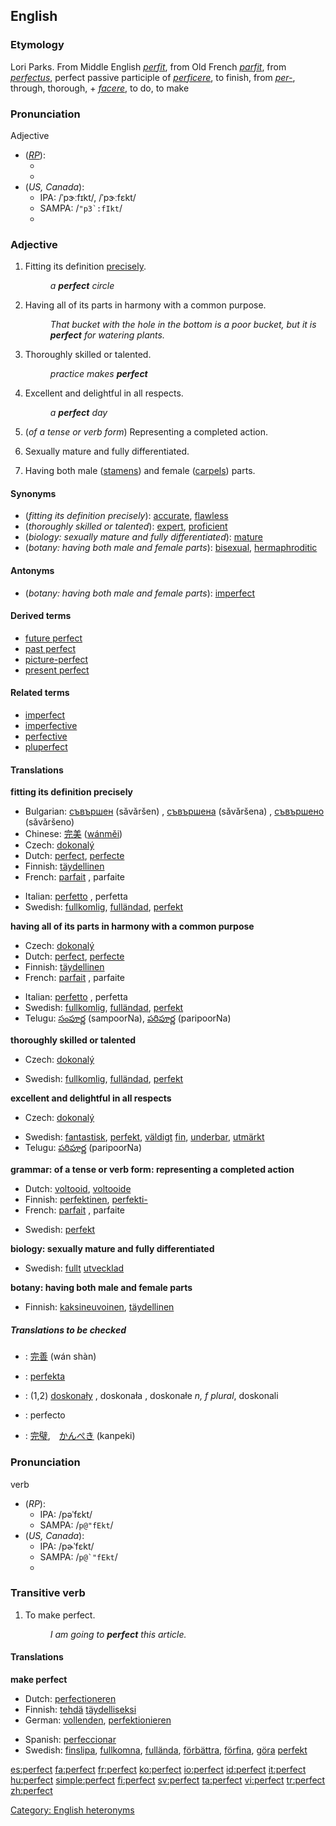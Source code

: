 ==English==

{{rank|sister|occasion|enemy|729|perfect|bright|scarcely|Paris}}

===Etymology===
Lori Parks. From Middle English ''[[perfit]]'', from Old French ''[[parfit]]'', from {{L.}} ''[[perfectus]]'', perfect passive participle of ''[[perficere]]'', to finish, from ''[[per-]]'', through, thorough, + ''[[facere]]'', to do, to make

===Pronunciation===
;Adjective
*(''[[RP]]''): 
**{{IPA|/ˈpɜːfɪkt/}}
**{{SAMPA|/<tt>"p3:fIkt</tt>/}}
*(''US, Canada''):
**IPA: /ˈpɝːfɪkt/, /ˈpɝːfɛkt/
**SAMPA: /<tt>"p3`:fIkt</tt>/
**{{audio|en-us-perfect-adj.ogg|Audio (US)}}

===Adjective===
{{en-adj}}

# Fitting its definition [[precisely]].
#:''a '''perfect''' circle''
# Having all of its parts in harmony with a common purpose.
#:''That bucket with the hole in the bottom is a poor bucket, but it is '''perfect''' for watering plants.''
# Thoroughly skilled or talented.
#:''practice makes '''perfect'''''
# Excellent and delightful in all respects.
#:''a '''perfect''' day''
# {{grammar}} (''of a tense or verb form'') Representing a completed action.
# {{biology}} Sexually mature and fully differentiated.
# {{botany}} Having both male ([[stamen]]s) and female ([[carpel]]s) parts.

====Synonyms====
*(''fitting its definition precisely''): [[accurate]], [[flawless]]
*(''thoroughly skilled or talented''): [[expert]], [[proficient]]
*(''biology: sexually mature and fully differentiated''): [[mature]]
*(''botany: having both male and female parts''): [[bisexual]], [[hermaphroditic]]

====Antonyms====
*(''botany: having both male and female parts''): [[imperfect]]

====Derived terms====
*[[future perfect]]
*[[past perfect]]
*[[picture-perfect]]
*[[present perfect]]

====Related terms====
*[[imperfect]]
*[[imperfective]]
*[[perfective]]
*[[pluperfect]]

====Translations====

'''fitting its definition precisely'''
{{top}}
*Bulgarian: [[съвършен]] (sǎvǎršen) {{m}}, [[съвършена]] (sǎvǎršena) {{f}}, [[съвършено]] (sǎvǎršeno) {{n}}
*Chinese: [[完美]] ([[wánměi]])
*Czech: [[dokonalý]]
*Dutch: [[perfect#Dutch|perfect]], [[perfecte]]
*Finnish: [[täydellinen]]
*French: [[parfait]] {{m}}, parfaite {{f}}
{{mid}}
*Italian: [[perfetto]] {{m}}, perfetta {{f}}
*Swedish: [[fullkomlig]], [[fulländad]], [[perfekt]]
{{bottom}}

'''having all of its parts in harmony with a common purpose'''
{{top}}
*Czech: [[dokonalý]]
*Dutch: [[perfect#Dutch|perfect]], [[perfecte]]
*Finnish: [[täydellinen]]
*French: [[parfait]] {{m}}, parfaite {{f}}
{{mid}}
*Italian: [[perfetto]] {{m}}, perfetta {{f}}
*Swedish: [[fullkomlig]], [[fulländad]], [[perfekt]]
*Telugu: [[సంపూర్ణ]] (sampoorNa), [[పరిపూర్ణ]] (paripoorNa)
{{bottom}}

'''thoroughly skilled or talented'''
{{top}}
*Czech: [[dokonalý]]
{{mid}}
*Swedish: [[fullkomlig]], [[fulländad]], [[perfekt]]
{{bottom}}

'''excellent and delightful in all respects'''
{{top}}
*Czech: [[dokonalý]]
{{mid}}
*Swedish: [[fantastisk]], [[perfekt]], [[väldigt]] [[fin]], [[underbar]], [[utmärkt]]
*Telugu: [[పరిపూర్ణ]] (paripoorNa)
{{bottom}}

'''grammar: of a tense or verb form: representing a completed action'''
{{top}}
*Dutch: [[voltooid]], [[voltooide]]
*Finnish: [[perfektinen]], [[perfekti-]]
*French: [[parfait]] {{m}}, parfaite {{f}}
{{mid}}
*Swedish: [[perfekt]]
{{bottom}}

'''biology: sexually mature and fully differentiated'''
{{top}}
{{mid}}
*Swedish: [[fullt]] [[utvecklad]]
{{bottom}}

'''botany: having both male and female parts'''
{{top}}
*Finnish: [[kaksineuvoinen]], [[täydellinen]]
{{mid}}
{{bottom}}

=====Translations to be checked=====
<!--Remove this section once all of the translations below have been moved into the tables above.-->
{{checktrans}}

*{{ttbc|Chinese}}: [[完善]] (wán shàn)
*{{ttbc|Ido}}: [[perfekta]]
*{{ttbc|Polish}}: (1,2) [[doskonały]] {{m}}, doskonała {{f}}, doskonałe ''n, f plural'', doskonali {{m}} {{p}}
*{{ttbc|Spanish}}: perfecto
*{{ttbc|Japanese}}: [[完璧]],　[[かんぺき]] (kanpeki)

===Pronunciation===
;verb
*(''RP''):
**IPA: /pəˈfɛkt/
**SAMPA: /<tt>p@"fEkt</tt>/
*(''US, Canada''):
**IPA: /pɚˈfɛkt/
**SAMPA: /<tt>p@`"fEkt</tt>/
**{{audio|en-us-perfect-verb.ogg|Audio (US)}}

===Transitive verb===
{{en-verb}}

# To make perfect.
#:''I am going to '''perfect''' this article.''

<!--these are not synonyms; these all mean "make better", not "make perfect":
====Synonyms====
*[[improve]]
*[[enhance]]
*[[hone]]
*[[optimize]]
-->

====Translations====
'''make perfect'''
{{top}}
*Dutch: [[perfectioneren]]
*Finnish: [[tehdä]] [[täydellinen|täydelliseksi]]
*German: [[vollenden]], [[perfektionieren]]
{{mid}}
*Spanish: [[perfeccionar]]
*Swedish: [[finslipa]], [[fullkomna]], [[fullända]], [[förbättra]], [[förfina]], [[göra]] [[perfekt]]
{{bottom}}

[[Category: English heteronyms]]

[[es:perfect]]
[[fa:perfect]]
[[fr:perfect]]
[[ko:perfect]]
[[io:perfect]]
[[id:perfect]]
[[it:perfect]]
[[hu:perfect]]
[[simple:perfect]]
[[fi:perfect]]
[[sv:perfect]]
[[ta:perfect]]
[[vi:perfect]]
[[tr:perfect]]
[[zh:perfect]]